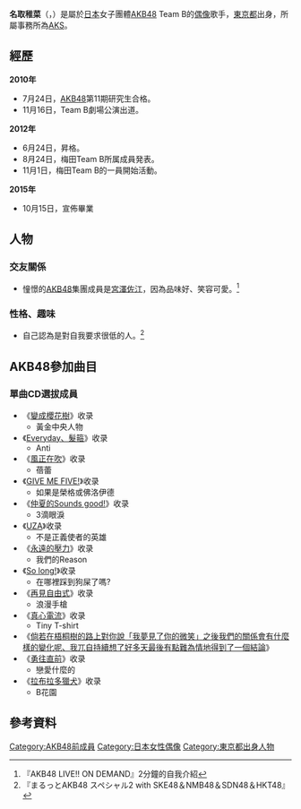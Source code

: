 {{更新|time=2021-08-19T20:20:07+00:00}}
{{Infobox AKB48 member
|名稱 = 名取 稚菜
|日文原名 = 名取 稚菜
|假名 = なとり わかな
|羅馬拼音 = Natori Wakana
|暱稱 = {{lang|ja|わかにゃん}}（Wakanyan，哇卡娘）
|國籍 = {{JPN}}
|生年 = 1995
|生月 = 6
|生日 = 7
|出身地點 = {{JPN}}[[東京都|東京都]]
|血型 = A型
|身高 = {{height|m=1.55}}
|出道作品 =《[[變成櫻花樹|變成櫻花樹]]》
|出道日期 =2011年2月16日
|加入時期 =第11期
|經紀公司 = [[AKS|AKS]]
|所屬團體 = [[AKB48|AKB48]]
|所屬隊伍 = Team 4
|前屬隊伍 = 研究生<br>→Team B
|選拔次數 = 1次
|第一屆總選舉排名 = 未加入
|第二屆總選舉排名 = 未加入
|第三屆總選舉排名 = 未入圍
|第四屆總選舉排名 = 未入圍
|第五屆總選舉排名 = 未入圍 
|第六屆總選舉排名 = 未入圍
|官方網站 = http://www.akb48.co.jp/about/members/detail.php?name=natori_wakana AKB48官方網站｜名取稚菜
}}
'''名取稚菜'''（{{lang-ja|名取 稚菜}}，{{bd|1995年|6月7日}}）是屬於[[日本|日本]]女子團體[[AKB48|AKB48]] Team B的[[偶像|偶像]]歌手，[[東京都|東京都]]出身，所屬事務所為[[AKS|AKS]]。

==經歷==
'''2010年'''
* 7月24日，[[AKB48|AKB48]]第11期研究生合格。
* 11月16日，Team B劇場公演出道。
'''2012年'''
* 6月24日，昇格。
* 8月24日，梅田Team B所属成員発表。
* 11月1日，梅田Team B的一員開始活動。
'''2015年'''
*10月15日，宣佈畢業

==人物==
===交友關係===
* 憧憬的[[AKB48|AKB48]]集團成員是[[宮澤佐江|宮澤佐江]]，因為品味好、笑容可愛。<ref>『AKB48 LIVE!! ON DEMAND』2分鐘的自我介紹</ref>

===性格、趣味===
* 自己認為是對自我要求很低的人。<ref>『まるっとAKB48 スペシャル2 with SKE48＆NMB48＆SDN48＆HKT48』</ref>

==AKB48參加曲目==
===單曲CD選拔成員===
* 《[[變成櫻花樹|變成櫻花樹]]》收录
** 黃金中央人物
* 《[[Everyday、髮箍|Everyday、髮箍]]》收录
** Anti
* 《[[風正在吹|風正在吹]]》收录
** 蓓蕾
* 《[[GIVE_ME_FIVE!|GIVE ME FIVE!]]》收录
** 如果是榮格或佛洛伊德
* 《[[仲夏的Sounds_good!|仲夏的Sounds good!]]》收录
** 3滴眼淚
* 《[[UZA|UZA]]》收录
** 不是正義使者的英雄
* 《[[永遠的壓力|永遠的壓力]]》收录
** 我們的Reason
* 《[[So_long!|So long!]]》收录
** 在哪裡踩到狗屎了嗎?
* 《[[再見自由式|再見自由式]]》收录
** 浪漫手槍
* 《[[真心電流|真心電流]]》收录
** Tiny T-shirt
* 《[[倘若在梧桐樹的路上對你說「我夢見了你的微笑」之後我們的關係會有什麼樣的變化呢、我兀自持續想了好多天最後有點難為情地得到了一個結論|倘若在梧桐樹的路上對你說「我夢見了你的微笑」之後我們的關係會有什麼樣的變化呢、我兀自持續想了好多天最後有點難為情地得到了一個結論]]》
* 《[[勇往直前_(AKB48單曲)|勇往直前]]》收录
** 戀愛什麼的
* 《[[拉布拉多獵犬_(AKB48單曲)|拉布拉多獵犬]]》收录
** B花園

== 參考資料 ==
{{reflist}}

{{AKB48成员}}

{{DEFAULTSORT:Natori Wakana}}
[[Category:AKB48前成員|Category:AKB48前成員]]
[[Category:日本女性偶像|Category:日本女性偶像]]
[[Category:東京都出身人物|Category:東京都出身人物]]